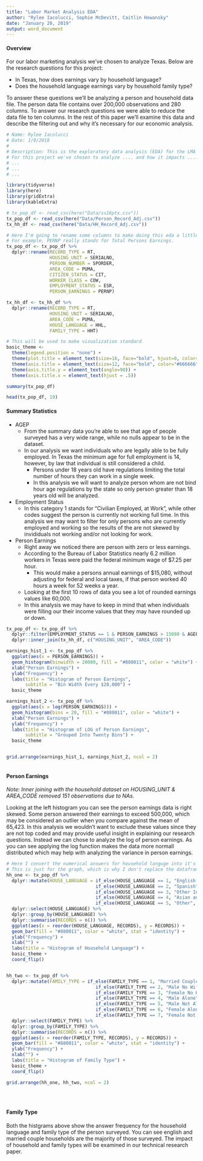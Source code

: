```yaml
---
title: "Labor Market Analysis EDA"
author: "Rylee Iacolucci, Sophie McDevitt, Caitlin Howansky"
date: "January 20, 2019"
output: word_document
---
```


#### __Overview__

For our labor marketing analysis we've chosen to analyze Texas. Below are the research questions for this project:

* In Texas, how does earnings vary by household language?
* Does the household language earnings vary by household family type?

To answer these questions we'll be analyzing a person and household data file. The person data file contains over 200,000 observations and 280 columns. To answer our research questions we were able to reduce the data file to ten columns. In the rest of this paper we'll examine this data and describe the filtering out and why it's necessary for our economic analysis.

```r
# Name: Rylee Iacolucci
# Date: 1/9/2018
# 
# Description: This is the exploratory data analysis (EDA) for the LMA ECON 5300 Project.
# For this project we've chosen to analyze .... and how it impacts ......
# ...
# ...
# ...

library(tidyverse)
library(here)
library(gridExtra)
library(kableExtra)

# tx_pop_df <- read_csv(here("Data/ss16ptx.csv"))
tx_pop_df <- read_csv(here("Data/Person_Record_Adj.csv"))
tx_hh_df <- read_csv(here("Data/HH_Record_Adj.csv"))

# Here I'm going to rename some columns to make doing this eda a little easier.
# For example, PERNP really stands for Total Persons Earnings.
tx_pop_df <- tx_pop_df %>% 
  dplyr::rename(RECORD_TYPE = RT,
                HOUSING_UNIT = SERIALNO,
                PERSON_NUMBER = SPORDER,
                AREA_CODE = PUMA,
                CITIZEN_STATUS = CIT,
                WORKER_CLASS = COW,
                EMPLOYMENT_STATUS = ESR,
                PERSON_EARNINGS = PERNP)

tx_hh_df <- tx_hh_df %>% 
  dplyr::rename(RECORD_TYPE = RT,
                HOUSING_UNIT = SERIALNO,
                AREA_CODE = PUMA,
                HOUSE_LANGUAGE = HHL,
                FAMILY_TYPE = HHT)

# This will be used to make vizualization standard
basic_theme <- 
  theme(legend.position = "none") +
  theme(plot.title = element_text(size=16, face="bold", hjust=0, color="#666666")) +
  theme(axis.title = element_text(size=12, face="bold", color="#666666")) +
  theme(axis.title.y = element_text(angle=90)) +
  theme(axis.title.x = element_text(hjust = .5))


```

```r
summary(tx_pop_df)

head(tx_pop_df, 10)


```

#### __Summary Statistics__

* AGEP
    + From the summary data you're able to see that age of people surveyed has a very wide range, while no nulls appear to be in the dataset.
    + In our analysis we want individuals who are legally able to be fully employed. In Texas the minimum age for full employment is 14, however, by law that individual is still considered a child.
        + Persons under 18 years old have regulations limiting the total number of hours they can work in a single week.
        + In this analysis we will want to analyze person whom are not bind hour age regulations by the state so only person greater than 18 years old will be analyzed.
* Employment Status
    + In this category 1 stands for "Civilian Employed, at Work", while other codes suggest the person is currently not working full time. In this analysis we may want to filter for only persons who are currently employed and working so the results of the are not skewed by invididuals not working and/or not looking for work.
* Person Earnings
    + Right away we noticed there are person with zero or less earnings.
    + According to the Bureau of Labor Statistics nearly 6.2 million workers in Texas were paid the federal minimum wage of $7.25 per hour.
        + This would make a persons annual earnings of $15,080, without adjusting for federal and local taxes, if that person worked 40 hours a week for 52 weeks a year.
    + Looking at the first 10 rows of data you see a lot of rounded earnings values like 60,000.
    + In this analysis we may have to keep in mind that when individuals were filling our their income values that they may have rounded up or down.

```r
tx_pop_df <- tx_pop_df %>% 
  dplyr::filter(EMPLOYMENT_STATUS == 1 & PERSON_EARNINGS > 15080 & AGEP >= 18) %>% 
  dplyr::inner_join(tx_hh_df, c("HOUSING_UNIT", "AREA_CODE"))

earnings_hist_1 <- tx_pop_df %>% 
  ggplot(aes(x = PERSON_EARNINGS)) +
  geom_histogram(binwidth = 20000, fill = "#880011", color = "white") +
  xlab("Person Earnings") +
  ylab("Frequency") +
  labs(title = "Histogram of Person Earnings",
       subtitle = "Bin Width Every $20,000") +
  basic_theme

earnings_hist_2 <- tx_pop_df %>% 
  ggplot(aes(x = log(PERSON_EARNINGS))) +
  geom_histogram(bins = 20, fill = "#880011", color = "white") +
  xlab("Person Earnings") +
  ylab("Frequency") +
  labs(title = "Histogram of LOG of Person Earnings",
       subtitle = "Grouped Into Twenty Bins") +
  basic_theme


grid.arrange(earnings_hist_1, earnings_hist_2, ncol = 2)



```

#### __Person Earnings__

_Note: Inner joining with the household dataset on HOUSING_UNIT & AREA_CODE removed 151 observations due to NAs._


Looking at the left histogram you can see the person earnings data is right skewed. Some person answered their earnings to exceed 500,000, which may be considered an outlier when you compare against the mean of 65,423. In this analysis we wouldn't want to exclude these values since they are not top coded and may provide useful insight in explaining our research questions. Instead we can chose to analyze the log of person earnings. As you can see applying the log function makes the data more normall distributed which may help with analyzing the variance in person earnings.



```r
# Here I convert the numerical answers for household languge into it's meanings.
# This is just for the graph, which is why I don't replace the dataframe.
hh_one <- tx_pop_df %>% 
  dplyr::mutate(HOUSE_LANGUAGE = if_else(HOUSE_LANGUAGE == 1, "English Only",
                                 if_else(HOUSE_LANGUAGE == 2, "Spanish",
                                 if_else(HOUSE_LANGUAGE == 3, "Other Indo-European",
                                 if_else(HOUSE_LANGUAGE == 4, "Asian and Pacific Island",
                                 if_else(HOUSE_LANGUAGE == 5, "Other", "Unknown")))))) %>% 
  dplyr::select(HOUSE_LANGUAGE) %>% 
  dplyr::group_by(HOUSE_LANGUAGE) %>% 
  dplyr::summarise(RECORDS = n()) %>% 
  ggplot(aes(x = reorder(HOUSE_LANGUAGE, RECORDS), y = RECORDS)) +
  geom_bar(fill = "#880011", color = "white", stat = "identity") +
  ylab("Frequency") +
  xlab("") +
  labs(title = "Histogram of Household Language") +
  basic_theme +
  coord_flip()


hh_two <- tx_pop_df %>% 
  dplyr::mutate(FAMILY_TYPE = if_else(FAMILY_TYPE == 1, "Married Couple",
                                 if_else(FAMILY_TYPE == 2, "Male No Wife",
                                 if_else(FAMILY_TYPE == 3, "Female No Husband",
                                 if_else(FAMILY_TYPE == 4, "Male Alone",
                                 if_else(FAMILY_TYPE == 5, "Male Not Alone",
                                 if_else(FAMILY_TYPE == 6, "Female Alone",
                                 if_else(FAMILY_TYPE == 7, "Female Not Alone", "Unknown")))))))) %>%
  dplyr::select(FAMILY_TYPE) %>% 
  dplyr::group_by(FAMILY_TYPE) %>% 
  dplyr::summarise(RECORDS = n()) %>% 
  ggplot(aes(x = reorder(FAMILY_TYPE, RECORDS), y = RECORDS)) +
  geom_bar(fill = "#880011", color = "white", stat = "identity") +
  ylab("Frequency") +
  xlab("") +
  labs(title = "Histogram of Family Type") +
  basic_theme +
  coord_flip()

grid.arrange(hh_one, hh_two, ncol = 2)





```

#### __Family Type__

Both the histgrams above show the answer frequency for the household language and family type of the person surveyed. You can see english and married couple households are the majority of those surveyed. The impact of household and family types will be examined in our technical research paper.



























